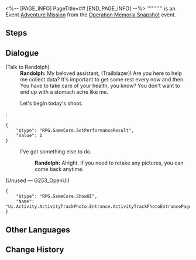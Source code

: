 <%-- [PAGE_INFO]
PageTitle=##
[END_PAGE_INFO] --%>
{{Stub|Dialogue.}}
{{Mission Infobox
|id            = 8024307
|title         = 
|image         = <!--Mission .png-->
|type          = Adventure
|event_name    = Operation Memoria Snapshot
|chapter       = 
|requirements  = {{subst:void|<!--Unknown: {"Type":"Manual"}-->}}
|summary       = <!--official mission summary from Fate's Atlas-->
|characters    = Randolph; Trailblazer
|startLocation = [[The Xianzhou Luofu]] - [[Central Starskiff Haven]]
|world         = The Xianzhou Luofu
|area          = Central Starskiff Haven
|prev          = 
|next          = 
|rewards       = 
}}
'''''''''' is an Event [[Adventure Mission]] from the [[Operation Memoria Snapshot]] event.

==Steps==


<!--
==Gameplay Notes==

--><!--
==Trial Character==

-->
==Dialogue==
{{Stub Dialogue}}

;(Talk to Randolph)
:'''Randolph:''' My beloved assistant, (Trailblazer)! Are you here to help me collect data? It's important to get some rest every now and then. You have to take care of your health, you know? You don't want to end up with a stomach ache like me.
:{{DIcon|Travel Log}} Let's begin today's shoot.
:<pre>{
	"$type": "RPG.GameCore.SetPerformanceResult",
	"Value": 1
}</pre>
:{{DIcon|Exit}} I've got something else to do.
::'''Randolph:''' Alright. If you need to retake any pictures, you can come back anytime.

;(Unused &mdash; G253_OpenUI)
<pre>{
	"$type": "RPG.GameCore.ShowUI",
	"Name": "Ui.Activity.ActivityTrackPhoto.Entrance.ActivityTrackPhotoEntrancePage"
}</pre>
{{Dialogue End}}

==Other Languages==
{{Other Languages
|en   = 
|zhs  = 
|zht  = 
|ja   = 
|ko   = 
|es   = 
|fr   = 
|ru   = 
|th   = 
|vi   = 
|de   = 
|id   = 
|pt   = 
}}

==Change History==
{{Change History|2.4}}
